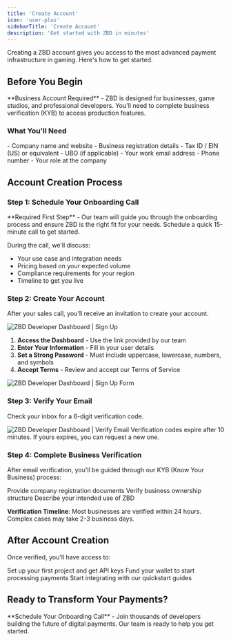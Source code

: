 ```yaml
---
title: 'Create Account'
icon: 'user-plus'
sidebarTitle: 'Create Account'
description: 'Get started with ZBD in minutes'
---
```


Creating a ZBD account gives you access to the most advanced payment infrastructure in gaming. Here's how to get started.

## Before You Begin

<Info>
  **Business Account Required** - ZBD is designed for businesses, game studios, and professional developers. You'll need to complete business verification (KYB) to access production features.
</Info>

### What You'll Need

<CardGroup cols={2}>
  <Card title="Business Information" icon="building">
    - Company name and website
    - Business registration details
    - Tax ID / EIN (US) or equivalent
    - UBO (if applicable)
  </Card>
  <Card title="Contact Details" icon="address-card">
    - Your work email address
    - Phone number
    - Your role at the company
  </Card>
</CardGroup>

## Account Creation Process

### Step 1: Schedule Your Onboarding Call

<Card title="Talk to Sales First" icon="phone" href="https://cal.com/zbdpay/sales">
  **Required First Step** - Our team will guide you through the onboarding process and ensure ZBD is the right fit for your needs. Schedule a quick 15-minute call to get started.
</Card>

During the call, we'll discuss:
- Your use case and integration needs
- Pricing based on your expected volume
- Compliance requirements for your region
- Timeline to get you live

### Step 2: Create Your Account

After your sales call, you'll receive an invitation to create your account.

<Frame caption="ZBD Developer Dashboard | Sign Up">
  <img src="/img/v3/create-account.png" alt="ZBD Developer Dashboard | Sign Up" />
</Frame>

1. **Access the Dashboard** - Use the link provided by our team
2. **Enter Your Information** - Fill in your user details
3. **Set a Strong Password** - Must include uppercase, lowercase, numbers, and symbols
4. **Accept Terms** - Review and accept our Terms of Service

<Frame caption="ZBD Developer Dashboard | Sign Up Form">
  <img src="/img/v3/create-account-2.png" alt="ZBD Developer Dashboard | Sign Up Form" />
</Frame>

### Step 3: Verify Your Email

Check your inbox for a 6-digit verification code.

<Frame caption="ZBD Developer Dashboard | Verify Email">
  <img src="/img/v2/signup-verify-email.png" alt="ZBD Developer Dashboard | Verify Email" />
</Frame>

<Note>
  Verification codes expire after 10 minutes. If yours expires, you can request a new one.
</Note>

### Step 4: Complete Business Verification

After email verification, you'll be guided through our KYB (Know Your Business) process:

<Steps>
  <Step title="Business Details">
    Provide company registration documents
  </Step>
  <Step title="Ownership Information">
    Verify business ownership structure
  </Step>
  <Step title="Use Case Review">
    Describe your intended use of ZBD
  </Step>
</Steps>

**Verification Timeline**: Most businesses are verified within 24 hours. Complex cases may take 2-3 business days.

## After Account Creation

Once verified, you'll have access to:

<CardGroup cols={3}>
  <Card title="Create Projects" icon="folder-plus" href="/get-started/create-project">
    Set up your first project and get API keys
  </Card>
  <Card title="Add Funds" icon="coins" href="/get-started/add-funds">
    Fund your wallet to start processing payments
  </Card>
  <Card title="Explore APIs" icon="code" href="/payments/api">
    Start integrating with our quickstart guides
  </Card>
</CardGroup>

## Ready to Transform Your Payments?

<Card title="Get Started Today" icon="rocket" href="https://cal.com/zbdpay/sales">
  **Schedule Your Onboarding Call** - Join thousands of developers building the future of digital payments. Our team is ready to help you get started.
</Card>
